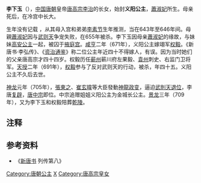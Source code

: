 {{東亞女性歷史人物
| 名稱=义阳公主
| 身份=[[唐朝|唐朝]]公主
| 畫像=
| 說明=
| 姓=李
| 名=下玉
| 封爵=[[公主|公主]]
| 位號=
| 封號=义阳公主，金城长公主
| 出生年=643年至646年
| 逝世年=691年
| 夫=权毅
| 墳墓=陪葬[[唐乾陵|乾陵]]
| 父親=[[唐高宗|唐高宗李治]]
| 同胞兄弟=[[李素節|李素節]]
| 母親=[[萧淑妃|萧淑妃]]
| 同胞姊妹=[[高安公主|高安公主]]
|}}
'''李下玉'''（{{bd|640年代||691年||catIdx=Li,李}}），[[中国|中国]][[唐朝|唐朝]]皇帝[[唐高宗|唐高宗李治]]的长女，始封'''义阳公主'''，[[蕭淑妃|蕭淑妃]]所生。母亲死后，在冷宫中长大。

生年没有记载<!-- 生年没有记载，有新发现，请提供来源。 -->，从其母入宫和弟弟[[李素节|李素节]]生年推测，当在643年至646年间。母親[[蕭淑妃|蕭淑妃]]因与[[武则天|武则天]]争宠失败，在655年被杀。李下玉因母亲[[蕭淑妃|蕭淑妃]]的缘故，与妹妹[[高安公主|高安公主]]一起，被囚于[[掖庭宫|掖庭宫]]。[[咸亨|咸亨]]二年（671年），义阳公主嫁翊军[[权毅|权毅]]。《新唐书·李弘传》、《[[资治通鉴|资治通鉴]]》称二位公主年近四十不得嫁人，有误。因为当时她们的父亲唐高宗才四十四岁。权毅历任[[蕲州|蕲州]]蕲川府左果毅、[[袁州_(古代)|袁州]]刺史、右监门卫将军。[[天授_(武周)|天授]]二年（691年），[[权毅|权毅]]参与了反对武则天的行动，被杀，年四十五。义阳公主不久后去世。

[[神龍_(年號)|神龙]]元年（705年），[[張柬之|張柬之]]、[[崔玄暐|崔玄暐]]等大臣發動[[神龍政变|神龍政变]]，逼迫[[武則天|武則天]][[退位|退位]]，李唐[[复辟|复辟]]，[[唐中宗|唐中宗]]即位。中宗追赠姐姐义阳公主为金城长公主。[[景龙|景龙]]三年（709年），又为李下玉和权毅陪葬[[乾陵|乾陵]]。

== 注释 ==

{{Reflist|2}}

== 参考资料 ==
*《[[新唐书|新唐书]] 列传第八》
{{唐高宗皇室}}
[[Category:唐朝公主|Category:唐朝公主]]
[[Category:李姓|X]]
[[Category:唐高宗皇女|Category:唐高宗皇女]]